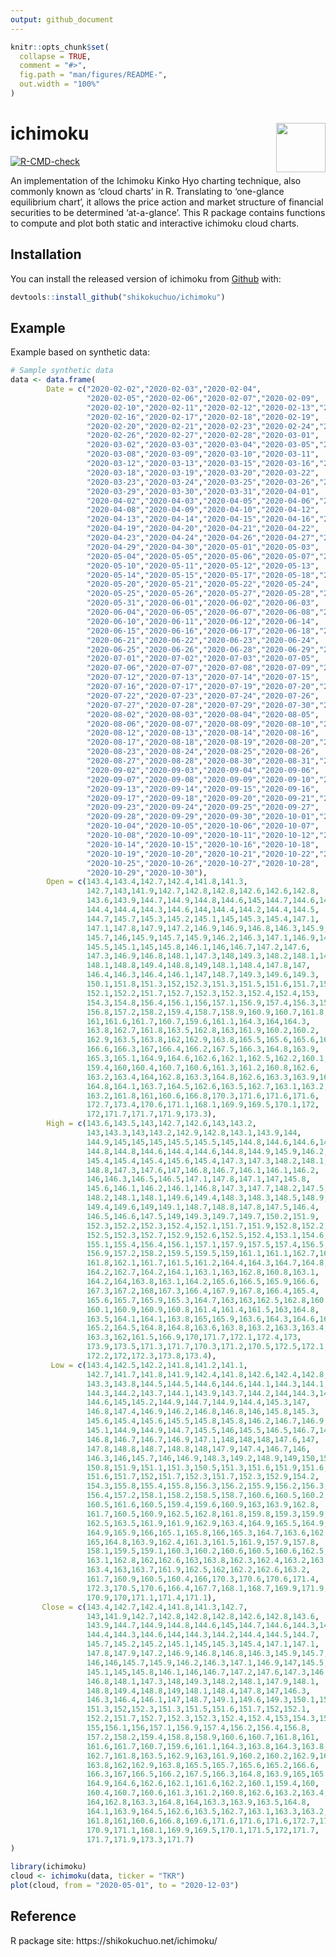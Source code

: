 ```yaml
---
output: github_document
---
```


<!-- README.md is generated from README.Rmd. Please edit that file -->

```r
knitr::opts_chunk$set(
  collapse = TRUE,
  comment = "#>",
  fig.path = "man/figures/README-",
  out.width = "100%"
)
```

# ichimoku <img src='man/figures/logo.jpg' align="right" height="79" />

<!-- badges: start -->
[![R-CMD-check](https://github.com/shikokuchuo/ichimoku/workflows/R-CMD-check/badge.svg)](https://github.com/shikokuchuo/ichimoku/actions)
<!-- badges: end -->

An implementation of the Ichimoku Kinko Hyo charting technique, also commonly known as 'cloud charts' in R. Translating to 'one-glance equilibrium chart', it allows the price action and market structure of financial securities to be determined 'at-a-glance'. This R package contains functions to compute and plot both static and interactive ichimoku cloud charts.

## Installation

You can install the released version of ichimoku from [Github](https://github.com/shikokuchuo/ichimoku/) with:

``` r
devtools::install_github("shikokuchuo/ichimoku")
```

## Example

Example based on synthetic data:

```r
# Sample synthetic data
data <- data.frame(
        Date = c("2020-02-02","2020-02-03","2020-02-04",
                 "2020-02-05","2020-02-06","2020-02-07","2020-02-09",
                 "2020-02-10","2020-02-11","2020-02-12","2020-02-13","2020-02-14",
                 "2020-02-16","2020-02-17","2020-02-18","2020-02-19",
                 "2020-02-20","2020-02-21","2020-02-23","2020-02-24","2020-02-25",
                 "2020-02-26","2020-02-27","2020-02-28","2020-03-01",
                 "2020-03-02","2020-03-03","2020-03-04","2020-03-05","2020-03-06",
                 "2020-03-08","2020-03-09","2020-03-10","2020-03-11",
                 "2020-03-12","2020-03-13","2020-03-15","2020-03-16","2020-03-17",
                 "2020-03-18","2020-03-19","2020-03-20","2020-03-22",
                 "2020-03-23","2020-03-24","2020-03-25","2020-03-26","2020-03-27",
                 "2020-03-29","2020-03-30","2020-03-31","2020-04-01",
                 "2020-04-02","2020-04-03","2020-04-05","2020-04-06","2020-04-07",
                 "2020-04-08","2020-04-09","2020-04-10","2020-04-12",
                 "2020-04-13","2020-04-14","2020-04-15","2020-04-16","2020-04-17",
                 "2020-04-19","2020-04-20","2020-04-21","2020-04-22",
                 "2020-04-23","2020-04-24","2020-04-26","2020-04-27","2020-04-28",
                 "2020-04-29","2020-04-30","2020-05-01","2020-05-03",
                 "2020-05-04","2020-05-05","2020-05-06","2020-05-07","2020-05-08",
                 "2020-05-10","2020-05-11","2020-05-12","2020-05-13",
                 "2020-05-14","2020-05-15","2020-05-17","2020-05-18","2020-05-19",
                 "2020-05-20","2020-05-21","2020-05-22","2020-05-24",
                 "2020-05-25","2020-05-26","2020-05-27","2020-05-28","2020-05-29",
                 "2020-05-31","2020-06-01","2020-06-02","2020-06-03",
                 "2020-06-04","2020-06-05","2020-06-07","2020-06-08","2020-06-09",
                 "2020-06-10","2020-06-11","2020-06-12","2020-06-14",
                 "2020-06-15","2020-06-16","2020-06-17","2020-06-18","2020-06-19",
                 "2020-06-21","2020-06-22","2020-06-23","2020-06-24",
                 "2020-06-25","2020-06-26","2020-06-28","2020-06-29","2020-06-30",
                 "2020-07-01","2020-07-02","2020-07-03","2020-07-05",
                 "2020-07-06","2020-07-07","2020-07-08","2020-07-09","2020-07-10",
                 "2020-07-12","2020-07-13","2020-07-14","2020-07-15",
                 "2020-07-16","2020-07-17","2020-07-19","2020-07-20","2020-07-21",
                 "2020-07-22","2020-07-23","2020-07-24","2020-07-26",
                 "2020-07-27","2020-07-28","2020-07-29","2020-07-30","2020-07-31",
                 "2020-08-02","2020-08-03","2020-08-04","2020-08-05",
                 "2020-08-06","2020-08-07","2020-08-09","2020-08-10","2020-08-11",
                 "2020-08-12","2020-08-13","2020-08-14","2020-08-16",
                 "2020-08-17","2020-08-18","2020-08-19","2020-08-20","2020-08-21",
                 "2020-08-23","2020-08-24","2020-08-25","2020-08-26",
                 "2020-08-27","2020-08-28","2020-08-30","2020-08-31","2020-09-01",
                 "2020-09-02","2020-09-03","2020-09-04","2020-09-06",
                 "2020-09-07","2020-09-08","2020-09-09","2020-09-10","2020-09-11",
                 "2020-09-13","2020-09-14","2020-09-15","2020-09-16",
                 "2020-09-17","2020-09-18","2020-09-20","2020-09-21","2020-09-22",
                 "2020-09-23","2020-09-24","2020-09-25","2020-09-27",
                 "2020-09-28","2020-09-29","2020-09-30","2020-10-01","2020-10-02",
                 "2020-10-04","2020-10-05","2020-10-06","2020-10-07",
                 "2020-10-08","2020-10-09","2020-10-11","2020-10-12","2020-10-13",
                 "2020-10-14","2020-10-15","2020-10-16","2020-10-18",
                 "2020-10-19","2020-10-20","2020-10-21","2020-10-22","2020-10-23",
                 "2020-10-25","2020-10-26","2020-10-27","2020-10-28",
                 "2020-10-29","2020-10-30"),
        Open = c(143.4,143.4,142.7,142.4,141.8,141.3,
                 142.7,143,141.9,142.7,142.8,142.8,142.6,142.6,142.8,
                 143.6,143.9,144.7,144.9,144.8,144.6,145,144.7,144.6,144.5,
                 144.4,144.4,144.3,144.6,144,144.4,144.2,144.4,144.5,
                 144.7,145.7,145.3,145.2,145.1,145,145.3,145.4,147.1,
                 147.1,147.8,147.9,147.2,146.9,146.9,146.8,146.3,145.9,
                 145.7,146,145.9,145.7,145.9,146.2,146.3,147.1,146.9,147,
                 145.5,145.1,145,145.8,146.1,146,146.7,147.2,147.6,
                 147.3,146.9,146.8,148.1,147.3,148,149.3,148.2,148.1,147.9,
                 148.1,148.8,149.4,148.8,149,148.1,148.4,147.8,147,
                 146.4,146.3,146.4,146.1,147,148.7,149.3,149.6,149.3,
                 150.1,151.8,151.3,152,152.3,151.3,151.5,151.6,151.7,152,
                 152.1,152.2,151.7,152.7,152.3,152.3,152.4,152.4,153,
                 154.3,154.8,156.4,156.1,156,157.1,156.9,157.4,156.3,156.4,
                 156.8,157.2,158.2,159.4,158.7,158.9,160.9,160.7,161.8,
                 161,161.6,161.7,160.7,159.6,161.1,164.3,164,164.3,
                 163.8,162.7,161.8,163.5,162.8,163,161.9,160.2,160.2,
                 162.9,163.5,163.8,162,162.9,163.8,165.5,165.6,165.6,165.2,
                 166.6,166.3,167,166.4,166.2,167.5,166.3,164.8,163.9,
                 165.3,165.1,164.9,164.6,162.6,162.1,162.5,162.2,160.1,
                 159.4,160,160.4,160.7,160.6,161.3,161.2,160.8,162.6,
                 163.2,163.4,164,162.8,163.3,164.8,162.6,163.3,163.9,163.5,
                 164.8,164.1,163.7,164.5,162.6,163.5,162.7,163.1,163.2,
                 163.2,161.8,161,160.6,166.8,170.3,171.6,171.6,171.6,
                 172.7,173.4,170.6,171.1,168.1,169.9,169.5,170.1,172,
                 172,171.7,171.7,171.9,173.3),
        High = c(143.6,143.5,143,142.7,142.6,143,143.2,
                 143,143.3,143,143.2,142.9,142.8,143.1,143.9,144,
                 144.9,145,145,145,145.5,145.5,145,144.8,144.6,144.6,144.4,
                 144.8,144.8,144.6,144.4,144.6,144.8,144.9,145.9,146.2,
                 145.4,145.4,145.4,145.6,145.4,147.3,147.3,148.2,148.1,
                 148.8,147.3,147.6,147,146.8,146.7,146.1,146.1,146.2,
                 146,146.3,146.5,146.5,147.1,147.8,147.1,147,145.8,
                 145.6,146.1,146.2,146.1,146.8,147.3,147.7,148.2,147.5,147,
                 148.2,148.1,148.1,149.6,149.4,148.3,148.3,148.5,148.9,
                 149.4,149.6,149,149.1,148.7,148.8,147.8,147.5,146.4,
                 146.5,146.6,147.5,149,149.3,149.7,149.7,150.2,151.9,
                 152.3,152.2,152.3,152.4,152.1,151.7,151.9,152.8,152.2,
                 152.5,152.3,152.7,152.9,152.6,152.5,152.4,153.1,154.6,
                 155.1,155.4,156.4,156.1,157.1,157.9,157.5,157.4,156.5,
                 156.9,157.2,158.2,159.5,159.5,159,161.1,161.1,162.7,161.8,
                 161.8,162.1,161.7,161.5,161.2,164.4,164.3,164.7,164.8,
                 164.2,162.7,164.2,164.1,163.1,163,162.8,160.8,163.1,
                 164.2,164,163.8,163.1,164.2,165.6,166.5,165.9,166.6,
                 167.3,167.2,168,167.3,166.4,167.9,167.8,166.4,165.4,
                 165.6,165.7,165.9,165.3,164.7,163,163,162.5,162.8,160.6,
                 160.1,160.9,160.9,160.8,161.4,161.4,161.5,163,164.8,
                 163.5,164.1,164.1,163.8,165,165.9,163.6,164.3,164.6,165.3,
                 165.2,164.5,164.8,164.8,163.6,163.8,163.2,163.3,163.4,
                 163.3,162,161.5,166.9,170,171.7,172.1,172.4,173,
                 173.9,173.5,171.3,171.7,170.3,171.2,170.5,172.5,172.1,
                 172.2,172,172.3,173.8,173.4),
         Low = c(143.4,142.5,142.2,141.8,141.2,141.1,
                 142.7,141.7,141.8,141.9,142.4,141.8,142.6,142.4,142.8,
                 143.3,143.8,144.5,144.5,144.6,144.6,144.1,144.3,144.1,
                 144.3,144.2,143.7,144.1,143.9,143.7,144.2,144,144.3,144,
                 144.6,145,145.2,144.9,144.7,144.9,144.4,145.3,147,
                 146.8,147.4,146.9,146.2,146.8,146.8,146,145.8,145.3,
                 145.6,145.4,145.6,145.5,145.8,145.8,146.2,146.7,146.9,
                 145.1,144.9,144.9,144.7,145.5,146,145.5,146.5,146.7,147.1,
                 146.8,146.7,146.7,146.9,147.1,148,148,148,147.6,147,
                 147.8,148.8,148.7,148.8,148,147.9,147.4,146.7,146,
                 146.3,146,145.7,146,146.9,148.3,149.2,148.9,149,150,151.1,
                 150.8,151.9,151.1,151.3,150.5,151.3,151.6,151.9,151.6,
                 151.6,151.7,152,151.7,152.3,151.7,152.3,152.9,154.2,
                 154.3,155.8,155.4,155.8,156.3,156.2,155.9,156.2,156.3,
                 156.4,157.2,158.1,158.2,158.5,158.7,160.6,160.5,160.2,
                 160.5,161.6,160.5,159.4,159.6,160.9,163,163.9,162.8,
                 161.7,160.5,160.9,162.5,162.8,161.8,159.8,159.3,159.9,
                 162.5,163.5,161.9,161.9,162.9,163.4,164.9,165.5,164.9,
                 164.9,165.9,166,165.1,165.8,166,165.3,164.7,163.6,162.8,
                 165,164.8,163.9,162.4,161.3,161.5,161.9,157.9,157.8,
                 158.1,159.5,159.1,160.3,160.2,160.6,160.5,160.6,162.5,
                 163.1,162.8,162,162.6,163,163.8,162.3,162.4,163.2,163.2,
                 163.4,163,163.7,161.9,162.5,162,162.2,162.6,163.2,
                 161.7,160.9,160.5,160.4,166,170.3,170.6,170.6,171.4,
                 172.3,170.5,170.6,166.4,167.7,168.1,168.7,169.9,171.9,
                 170.9,170,171.1,171.4,171.1),
       Close = c(143.4,142.7,142.4,141.8,141.3,142.7,
                 143,141.9,142.7,142.8,142.8,142.8,142.6,142.8,143.6,
                 143.9,144.7,144.9,144.8,144.6,145,144.7,144.6,144.3,144.4,
                 144.4,144.3,144.6,144,144.3,144.2,144.4,144.5,144.7,
                 145.7,145.2,145.2,145.1,145,145.3,145.4,147.1,147.1,
                 147.8,147.9,147.2,146.9,146.8,146.8,146.3,145.9,145.7,
                 146,146,145.7,145.9,146.2,146.3,147.1,146.9,147,145.5,
                 145.1,145,145.8,146.1,146,146.7,147.2,147.6,147.3,146.8,
                 146.8,148.1,147.3,148,149.3,148.2,148.1,147.9,148.1,
                 148.8,149.4,148.8,149,148.1,148.4,147.8,147,146.3,
                 146.3,146.4,146.1,147,148.7,149.1,149.6,149.3,150.1,151.8,
                 151.3,152,152.3,151.3,151.5,151.6,151.7,152,152.1,
                 152.2,151.7,152.7,152.3,152.3,152.4,152.4,153,154.3,154.8,
                 155,156.1,156,157.1,156.9,157.4,156.2,156.4,156.8,
                 157.2,158.2,159.4,158.8,158.9,160.6,160.7,161.8,161,
                 161.6,161.7,160.7,159.6,161.1,164.3,163.8,164.3,163.8,
                 162.7,161.8,163.5,162.9,163,161.9,160.2,160.2,162.9,163.6,
                 163.8,162,162.9,163.8,165.5,165.7,165.6,165.2,166.6,
                 166.3,167,166.5,166.2,167.5,166.3,164.8,163.9,165,165.1,
                 164.9,164.6,162.6,162.1,161.6,162.2,160.1,159.4,160,
                 160.4,160.7,160.6,161.3,161.2,160.8,162.6,163.2,163.4,
                 164,162.8,163.3,164.8,164,163.3,163.9,163.5,164.8,
                 164.1,163.9,164.5,162.6,163.5,162.7,163.1,163.3,163.2,
                 161.8,161,160.6,166.8,169.6,171.6,171.6,171.6,172.7,173.4,
                 170.9,171.1,168.1,169.9,169.5,170.1,171.5,172,171.7,
                 171.7,171.9,173.3,171.7)
)
```

```r
library(ichimoku)
cloud <- ichimoku(data, ticker = "TKR")
plot(cloud, from = "2020-05-01", to = "2020-12-03")
```

## Reference

R package site: https://shikokuchuo.net/ichimoku/
